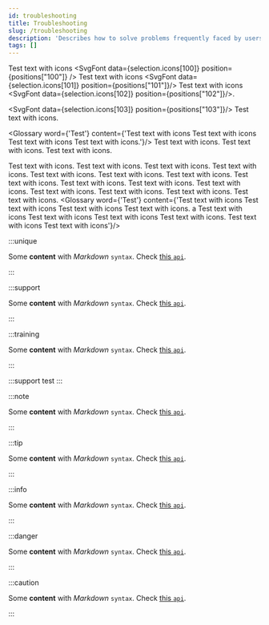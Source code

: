 ```yaml
---
id: troubleshooting
title: Troubleshooting
slug: /troubleshooting
description: 'Describes how to solve problems frequently faced by users'
tags: []
---
```




Test text with icons <SvgFont data={selection.icons[100]} position={positions["100"]} /> 
Test text with icons <SvgFont data={selection.icons[101]} position={positions["101"]}/> 
Test text with icons <SvgFont data={selection.icons[102]} position={positions["102"]}/>.

<SvgFont data={selection.icons[103]} position={positions["103"]}/> Test text with icons. 


<Glossary word={'Test'} content={'Test text with icons Test text with icons Test text with icons Test text with icons.'}/>  Test text with icons. Test text with icons. Test text with icons.

Test text with icons. Test text with icons. Test text with icons. Test text with icons. Test text with icons. Test text with icons. Test text with icons. Test text with icons. Test text with icons.
Test text with icons. Test text with icons. Test text with icons. Test text with icons. Test text with icons. Test text with icons. <Glossary word={'Test'} content={'Test text with icons Test text with icons Test text with icons Test text with icons. a Test text with icons Test text with icons Test text with icons Test text with icons. Test text with icons Test text with icons'}/>


:::unique 

Some **content** with _Markdown_ `syntax`. Check [this `api`](#).

:::

:::support 

Some **content** with _Markdown_ `syntax`. Check [this `api`](#).

:::

:::training 

Some **content** with _Markdown_ `syntax`. Check [this `api`](#).

:::


:::support
  test
:::

:::note

Some **content** with _Markdown_ `syntax`. Check [this `api`](#).

:::

:::tip

Some **content** with _Markdown_ `syntax`. Check [this `api`](#).

:::

:::info

Some **content** with _Markdown_ `syntax`. Check [this `api`](#).

:::


:::danger

Some **content** with _Markdown_ `syntax`. Check [this `api`](#).

:::

:::caution

Some **content** with _Markdown_ `syntax`. Check [this `api`](#).

:::